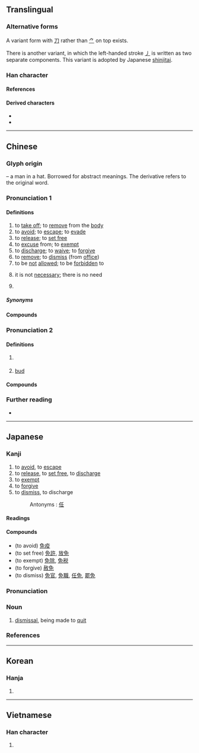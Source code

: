 {{also|兔}}
{{character info}}
{{character info|0xFA32}}
{{character info|0x2F80E}}
==Translingual==
{{stroke order}}
{{ja-forms|免|免|免}}

===Alternative forms===
A variant form with [[刀]] rather than [[⺈]] on top exists.

There is another variant, in which the left-handed stroke [[㇓]] is written as two separate components. This variant is adopted by Japanese [[shinjitai]].

===Han character===
{{Han char|rn=10|rad=儿|as=05|asj=06|sn=7|snj=8|four=27416|canj=NAHU|ids=⿱⺈⿸⿻口丿乚(GHTK),⿳⺈𫩏儿(JV),⿱刀⿸⿻口丿乚(U+FA32)}}

====References====
{{Han ref|kx=0124.230|dkj=01358|dj=0264.030|hdz=10270.090|uh=514D}}
{{Han ref|uh=FA32}}
{{Han ref|uh=2F80E}}

====Derived characters====
* {{l|mul|[[俛]], [[凂]], [[𠲶]], [[𰉲]], [[娩]], [[㝃]], [[𡷭]], [[㡈]], [[悗]], [[挽]], [[浼]], [[𮥊]], [[𨓜]], [[晚]]([[晩]]), [[梚]], [[𬊕]], [[㻊]], [[脕]], [[𥙵]], [[𪽿]], [[睌]], [[䅋]], [[𧚇]], [[絻]]([[𰬜]]), [[𰰃]], [[𧖵]], [[𧨕]], [[𮚻]], [[𨁙]], [[𨉏]], [[輓]]([[𬨈]]), [[𠬍]], [[鋔]], [[𩈦]], [[鞔]], [[𩛟]], [[𡽏]], [[𣚻]], [[𩣦]], [[𰫌]], [[鮸]]([[𩾃]]), [[𮭵]], [[𭐅]], [[𩆊]]}}
* {{l|mul|[[兔]], [[𪞁]], [[勉]], [[𫰲]], [[𣆶]], [[𤿯]], [[𥇅]], [[𪞂]], [[𨌜]], [[𨽺]], [[𡢎]], [[𠒾]], [[𠓄]], [[𬷖]], [[𠓍]], [[𫥎]], [[𪾐]], [[𭀰]], [[𡨚]], [[𡸊]], [[莬]], [[冕]], [[𤲈]], [[𥦙]], [[𬞎]], [[𪳟]], [[𭔑]], [[𫙁]], [[𡿢]], [[𨵃]]}}

----

==Chinese==
{{zh-forms}}

===Glyph origin===
{{Han etym}}
{{liushu|p}} – a man in a hat. Borrowed for abstract meanings. The derivative {{och-l|冕}} refers to the original word.

===Pronunciation 1===
{{zh-pron
|m=miǎn
|c=min5
|c-t=men4
|h=pfs=miên;gd=mên1
|md=miēng
|mn=ml,tw,sg:bián/sg:mián
|mn-t=miang2/miêng2/ming2/mêng2
|mn-t_note=miang2/miêng2 - literary (including “there is no need”, miêng2 - Chaozhou); ming2/mêng2 - vernacular (mêng2 - Jieyang)
|w=3mi
|mc=y
|oc=y
|ma=Zh-mian.ogg
|cat=v,mn:adv
}}

====Definitions====
{{zh-hanzi}}

# to [[take off]]; to [[remove]] from the [[body]]
# to [[avoid]]; to [[escape]]; to [[evade]]
# to [[release]]; to [[set free]]
# to [[excuse]] from; to [[exempt]]
# to [[discharge]]; to [[waive]]; to [[forgive]]
# to [[remove]]; to [[dismiss]] (from [[office]])
# to be [[not]] [[allowed]]; to be [[forbidden]] to
# {{lb|zh|Min Nan}} it is not [[necessary]]; there is no need
# {{lb|zh|obsolete}} {{zh-alt-form|娩}}

=====Synonyms=====
{{zh-dial|不用}}

====Compounds====
{{zh-der|免刑|庶免|免稅口岸|在所難免|免得|免洗餐具|免苦錢|免職|免禮|僅以身免|免戰牌|免席|乞免|免丁|免試|免稅商店|免喪|免帖|免身|免官|免黜|免稅|寬免|免役|基礎免疫|不能自免|免不得|天然免疫|免卻|免乳|免疫力|免參|倖免|免票|免疫作用|免俗|免冠|免疫系統|免談|俱免|免稅額|幸免|免罪|免不了|免試升學|免訴|免除|以免|在所不免|宥免|免責權|免疫血清|免稅品|不免|免疫|免費|免費軟體|免冠解印|斃監免議|抵免|病免|未能免俗|擔免|無一倖免|減免|推免|矜免|放免|未免|罷免|難免|黜免|陽狂自免|蠲免|罷免權|自然免疫|能免則免|臨難苟免|赦免|避免|豁免權|被動免疫|豁免|苟免|免簽|免客氣:bián kheh-khì}}

===Pronunciation 2===
{{zh-pron
|m=wèn
|c=man6
|cat=n
}}

====Definitions====
{{zh-hanzi}}

# {{lb|zh|historical}} {{zh-alt-form|絻|a kind of [[mourning]] [[apparel]]|tr=wèn}}
# [[bud]]

====Compounds====
{{zh-der|fold=1|袒免}}

===Further reading===
* {{thcwd|2885}}

----

==Japanese==
{{ja-kanji forms-IVS
|code=FA32
|svs=0
|vs1=01
|vs2=04
|col-vs1=aj
|col-vs2=hdmj
|pic-kyu=Ufa32.svg
|ref={{R:Kanjipedia|0006704000}}
}}

===Kanji===
{{ja-kanji|grade=c|rs=儿06}}

# to [[avoid]], to [[escape]]
# to [[release]], to [[set free]], to [[discharge]]
# to [[exempt]]
# to [[forgive]]
# to [[dismiss]], to discharge
#: Antonyms : [[任]]

====Readings====
{{ja-readings
|goon=めん
|kanon=べん
|kun=まぬか-れる<まぬか-る, まぬが-れる<まぬ-かる, ぬ-ぐ, ゆる-す
}}

====Compounds====
* (to avoid) [[免疫]]
* (to set free) [[免許]], [[放免]]
* (to exempt) [[免除]], [[免税]]
* (to forgive) [[赦免]]
* (to dismiss) [[免官]], [[免職]], [[任免]], [[罷免]]

===Pronunciation===
{{ja-pron|めん|y=goon|acc=1|acc_ref=DJR}}

===Noun===
{{ja-noun|めん}}

# [[dismissal]], being made to [[quit]]

===References===
<references/>

----

==Korean==

===Hanja===
{{ko-hanja|hangeul=[[면]], [[문]]|rv=myeon, mun|mr=myŏn, mun|y=myen, mwun}}

# {{rfdef|ko|sort=儿06}}

----

==Vietnamese==

===Han character===
{{vi-readings|reading=[[miễn]], [[mấy]], [[mến]], [[mém]], [[mễm]]|rs=儿06}}

# {{rfdef|vi|sort=儿06}}